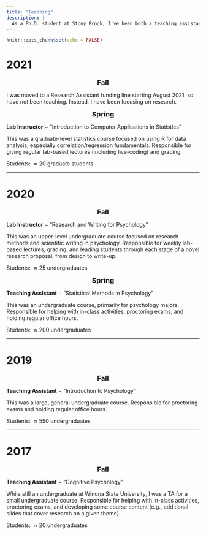 ```yaml
---
title: "Teaching"
description: |
  As a Ph.D. student at Stony Brook, I've been both a teaching assistant and a lab instructor for several undergraduate and graduate-level courses.
---
```


```r
knitr::opts_chunk$set(echo = FALSE)
```

# 2021

<center><font size="4"> **Fall**</font></center>

I was moved to a Research Assistant funding line starting August 2021, so have not been teaching. Instead, I have been focusing on research.

<center><font size="4"> **Spring**</font></center>

**Lab Instructor** $-$ "Introduction to Computer Applications in Statistics"

This was a graduate-level statistics course focused on using R for data analysis, especially correlation/regression fundamentals. Responsible for giving regular lab-based lectures (including live-coding) and grading.

Students: $\approx 20$ graduate students

---

# 2020

<center><font size="4"> **Fall**</font></center>

**Lab Instructor** $-$ "Research and Writing for Psychology"

This was an upper-level undergraduate course focused on research methods and scientific writing in psychology. Responsible for weekly lab-based lectures, grading, and leading students through each stage of a novel research proposal, from design to write-up.

Students: $\approx 25$ undergraduates

<center><font size="4"> **Spring**</font></center>

**Teaching Assistant** $-$ "Statistical Methods in Psychology"

This was an undergraduate course, primarily for psychology majors. Responsible for helping with in-class activities, proctoring exams, and holding regular office hours.

Students: $\approx 200$ undergraduates

---

# 2019

<center><font size="4"> **Fall**</font></center>

**Teaching Assistant** $-$ "Introduction to Psychology"

This was a large, general undergraduate course. Responsible for proctoring exams and holding regular office hours.

Students: $\approx 550$ undergraduates

---

# 2017

<center><font size="4"> **Fall**</font></center>

**Teaching Assistant** $-$ "Cognitive Psychology"

While still an undergraduate at Winona State University, I was a TA for a small undergraduate course. Responsible for helping with in-class activities, proctoring exams, and developing some course content (e.g., additional slides that cover research on a given theme).

Students: $\approx 20$ undergraduates 

